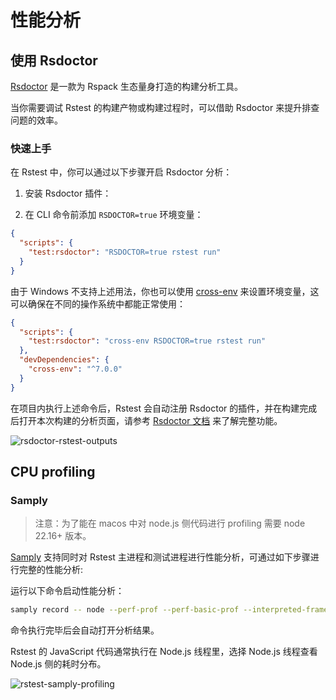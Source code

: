 # 性能分析

## 使用 Rsdoctor

[Rsdoctor](https://rsdoctor.rs/) 是一款为 Rspack 生态量身打造的构建分析工具。

当你需要调试 Rstest 的构建产物或构建过程时，可以借助 Rsdoctor 来提升排查问题的效率。

### 快速上手

在 Rstest 中，你可以通过以下步骤开启 Rsdoctor 分析：

1. 安装 Rsdoctor 插件：


<PackageManagerTabs command="add @rsdoctor/rspack-plugin -D" />

2. 在 CLI 命令前添加 `RSDOCTOR=true` 环境变量：

```json title="package.json"
{
  "scripts": {
    "test:rsdoctor": "RSDOCTOR=true rstest run"
  }
}
```

由于 Windows 不支持上述用法，你也可以使用 [cross-env](https://npmjs.com/package/cross-env) 来设置环境变量，这可以确保在不同的操作系统中都能正常使用：

```json title="package.json"
{
  "scripts": {
    "test:rsdoctor": "cross-env RSDOCTOR=true rstest run"
  },
  "devDependencies": {
    "cross-env": "^7.0.0"
  }
}
```

在项目内执行上述命令后，Rstest 会自动注册 Rsdoctor 的插件，并在构建完成后打开本次构建的分析页面，请参考 [Rsdoctor 文档](https://rsdoctor.rs/) 来了解完整功能。

![rsdoctor-rstest-outputs](https://assets.rspack.rs/rstest/assets/rsdoctor-rstest-outputs.png)

## CPU profiling

### Samply

> 注意：为了能在 macos 中对 node.js 侧代码进行 profiling 需要 node 22.16+ 版本。

[Samply](https://github.com/mstange/samply) 支持同时对 Rstest 主进程和测试进程进行性能分析，可通过如下步骤进行完整的性能分析:

运行以下命令启动性能分析：

```bash
samply record -- node --perf-prof --perf-basic-prof --interpreted-frames-native-stack {your_node_modules_folder}/@rstest/core/bin/rstest.js
```

命令执行完毕后会自动打开分析结果。

Rstest 的 JavaScript 代码通常执行在 Node.js 线程里，选择 Node.js 线程查看 Node.js 侧的耗时分布。

![rstest-samply-profiling](https://assets.rspack.rs/rstest/assets/rstest-samply-profiling.png)
